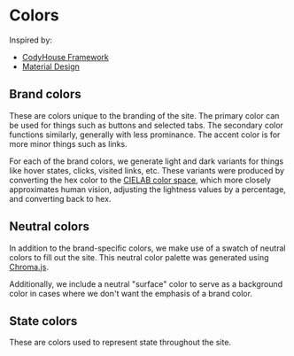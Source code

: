 

<Meta title="Colors" />

<h1>Colors</h1>
<p>Inspired by:</p>
<ul>
    <li><a href="https://medium.com/codyhouse/create-your-design-system-part-3-colors-798e4729921f">CodyHouse Framework</a></li>
    <li><a href="https://material.io/design/color/the-color-system.html#color-theme-creation">Material Design</a></li>
</ul>

<h2>Brand colors</h2>
<p>
    These are colors unique to the branding of the site. The primary color can be used for things such as buttons and selected tabs. The secondary color functions similarly, generally with less prominance. The accent color is for more minor things such as links. 
</p>
<p>
    For each of the brand colors, we generate light and dark variants for things like hover states, clicks, visited links, etc. These variants were produced by converting the hex color to the <a href="https://en.wikipedia.org/wiki/CIELAB_color_space">CIELAB color space</a>, which more closely approximates human vision, adjusting the lightness values by a percentage, and converting back to hex.
</p>

<ColorPalette>
    <ColorItem
        title="Primary"
        subtitle="15% lightness variations"
        colors={{
            "Primary (light)": computedStyles.getPropertyValue('--color-primary-light'),
            "Primary": computedStyles.getPropertyValue('--color-primary'),
            "Primary (dark)": computedStyles.getPropertyValue('--color-primary-dark')
        }}
    />
    <ColorItem
        title="Secondary"
        subtitle="25% lightness variations for darker tones"
        colors={{
            "Secondary (light)": computedStyles.getPropertyValue('--color-secondary-light'),
            "Secondary": computedStyles.getPropertyValue('--color-secondary'),
            "Secondary (dark)": computedStyles.getPropertyValue('--color-secondary-dark')
        }}
    />
    <ColorItem
        title="Accent"
        subtitle="15% lightness variations"
        colors={{
            "Accent (light)": computedStyles.getPropertyValue('--color-accent-light'),
            "Accent": computedStyles.getPropertyValue('--color-accent'),
            "Accent (dark)": computedStyles.getPropertyValue('--color-accent-dark')
        }}
    />
</ColorPalette>

<h2>Neutral colors</h2>
<p>
    In addition to the brand-specific colors, we make use of a swatch of neutral colors to fill out the site. This neutral color palette was generated using <a href="https://gka.github.io/palettes/#/8|s|111111,ffffff|ffffe0,ff005e,93003a|1|1">Chroma.js</a>.
</p>
<p>
    Additionally, we include a neutral "surface" color to serve as a background color in cases where we don't want the emphasis of a brand color.
</p>
<ColorPalette>
    <ColorItem
        title="Neutral"
        colors={{
            "Black": computedStyles.getPropertyValue('--color-black'),
            "Gray 1": computedStyles.getPropertyValue('--color-gray-1'),
            "Gray 2": computedStyles.getPropertyValue('--color-gray-2'),
            "Gray 3": computedStyles.getPropertyValue('--color-gray-3'),
            "Gray 4": computedStyles.getPropertyValue('--color-gray-4'),
            "Gray 5": computedStyles.getPropertyValue('--color-gray-5'),
            "Gray 6": computedStyles.getPropertyValue('--color-gray-6'),
            "White": computedStyles.getPropertyValue('--color-white')
        }}
    />
    <ColorItem
        title="Surface"
        colors={{
            "": computedStyles.getPropertyValue('--color-surface')
        }}
    />
</ColorPalette>


<h2>State colors</h2>
<p>
    These are colors used to represent state throughout the site.
</p>
<ColorPalette>
    <ColorItem
        title="Success"
        colors={{
            "": computedStyles.getPropertyValue('--color-success')
        }}
    />
    <ColorItem
        title="Error"
        colors={{
            "": computedStyles.getPropertyValue('--color-error')
        }}
    />
    <ColorItem
        title="Focus"
        colors={{
            "": computedStyles.getPropertyValue('--color-focus')
        }}
    />
</ColorPalette>